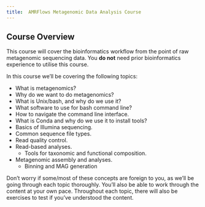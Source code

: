 ```yaml
---
title:  AMRFlows Metagenomic Data Analysis Course
---
```



<style type="text/css">

h1.title {
  font-size: 38px;
  color: Black;
  text-align: center;
}
</style>


## Course Overview
This course will cover the bioinformatics workflow from the point of raw metagenomic sequencing data. You **do not** need prior bioinformatics experience to utilise this course.

In this course we'll be covering the following topics:

* What is metagenomics?
* Why do we want to do metagenomics?
* What is Unix/bash, and why do we use it?
* What software to use for bash command line?
* How to navigate the command line interface.
* What is Conda and why do we use it to install tools?
* Basics of Illumina sequencing.
* Common sequence file types.
* Read quality control.
* Read-based analyses.
  * Tools for taxonomic and functional composition.
* Metagenomic assembly and analyses.
  * Binning and MAG generation

Don't worry if some/most of these concepts are foreign to you, as we'll be going through each topic thoroughly. You'll also be able to work through the content at your own pace. Throughout each topic, there will also be exercises to test if you've understood the content.
